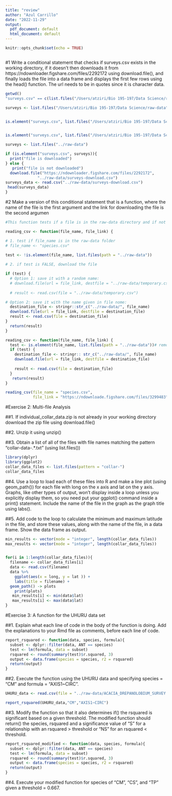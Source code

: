 ```yaml
---
title: "review"
author: "Azul Carrillo"
date: "2022-11-29"
output:
  pdf_document: default
  html_document: default
---
```


```r
knitr::opts_chunk$set(echo = TRUE)
```

```r

```
#1 Write a conditional statement that checks if surveys.csv exists in the working directory, if it doesn’t then downloads it from https://ndownloader.figshare.com/files/2292172 using download.file(), and finally loads the file into a data frame and displays the first few rows using the head() function. The url needs to be in quotes since it is character data.
```r
getwd()
"surveys.csv" == c(list.files("/Users/atziri/Bio 195-197/Data Science/raw-data"))

surveys <- list.files("/Users/atziri/Bio 195-197/Data Science/raw-data") == "surveys.csv"


is.element("surveys.csv", list.files("/Users/atziri/Bio 195-197/Data Science/raw-data") )
```

```r
```

```r
is.element("surveys.csv", list.files("/Users/atziri/Bio 195-197/Data Science/raw-data") )

```

```r

surveys <- list.files("../raw-data")

if (is.element("surveys.csv", surveys)){
  print("file is downloaded")
} else {
   print("file is not downloaded") 
  download.file("https://ndownloader.figshare.com/files/2292172",
              "../raw-data/surveys-download.csv")
surveys_data <- read.csv("../raw-data/surveys-download.csv")
 head(surveys_data)
}


```
#2 Make a version of this conditional statement that is a function, where the name of the file is the first argument and the link for downloading the file is the second argumen
```r
#This function tests if a file is in the raw-data directory and if not it download it and read it as data frame with the read, csv function:

reading_csv <- function(file_name, file_link) {

# 1. test if file_name is in the raw-data folder
# file_name <- "species.csv"
  
test <- !is.element(file_name, list.files(path = "../raw-data"))

# 2. if test is FALSE, download the file

if (test) {
  # Option 1: save it with a random name:
  # download.file(url = file_link, destfile = "../raw-data/temporary.csv")
  
  # result <- read.csv(file = "../raw-data/temporary.csv")

# Option 2: save it with the name given in file nome:
  destination_file <- stringr::str_c("../raw-data/", file_name) 
  download.file(url = file_link, destfile = destination_file)
  result <- read.csv(file = destination_file)
}
  return(result)
}
```

```r

reading_csv <- function(file_name, file_link) {
  test <- is.element(file_name, list.files(path = "../raw-data"))# removed the exclamation mark for it to show the table when i already have a species file downloaded 
  if (test) {
    destination_file <- stringr:: str_c("../raw-data/", file_name) 
    download.file(url = file_link, destfile = destination_file)
    
    result <- read.csv(file = destination_file)
  }
   return(result)
}
```

```r
reading_csv(file_name = "species.csv", 
            file_link = "https://ndownloade.figshare.com/files/3299483")
```
#Exercise 2: Multi-file Analysis

##1. If individual_collar_data.zip is not already in your working directory download the zip file using download.file()

##2. Unzip it using unzip()

##3. Obtain a list of all of the files with file names matching the pattern "collar-data-.*.txt" (using list.files())

```r
library(dplyr)
library(ggplot2)
collar_data_files <- list.files(pattern = "collar-")
collar_data_files
```

##4. Use a loop to load each of these files into R and make a line plot (using geom_path()) for each file with long on the x axis and lat on the y axis. Graphs, like other types of output, won’t display inside a loop unless you explicitly display them, so you need put your ggplot() command inside a print() statement. Include the name of the file in the graph as the graph title using labs().

##5. Add code to the loop to calculate the minimum and maximum latitude in the file, and store these values, along with the name of the file, in a data frame. Show the data frame as output.
```r
min_results <- vector(mode = "integer", length(collar_data_files)) 
max_results <- vector(mode = "integer", length(collar_data_files)) 


for(i in 1:length(collar_data_files)){
  filename <- collar_data_files[i]
  data <- read.csv(filename) 
  data %>%
    ggplot(aes(x = long, y = lat )) +
    labs(title = filename) +
  geom_path() -> plots
    print(plots) 
   min_results[i] <- min(data$lat)
   max_results[i] <- max(data$lat)
}

```

#Exercise 3: A function for the UHURU data set


##1. Explain what each line of code in the body of the function is doing. Add the explanations to your Rmd file as comments, before each line of code.

```r

report_rsquared <- function(data, species, formula){
  subset <- dplyr::filter(data, ANT == species)
  test <- lm(formula, data = subset)
  rsquared <- round(summary(test)$r.squared, 3)
  output <- data.frame(species = species, r2 = rsquared)
  return(output)
}
```

##2. Execute the function using the UHURU data and specifying species = "CM" and formula = "AXIS1~CIRC".
```r
UHURU_data <- read.csv(file = "../raw-data/ACACIA_DREPANOLOBIUM_SURVEY.txt", sep = "\t")

report_rsquared(UHURU_data,"CM","AXIS1~CIRC")
```

##3. Modify the function so that it also determines if() the rsquared is significant based on a given threshold. The modified function should return() the species, rsquared and a significance value of "S" for a relationship with an rsquared > threshold or "NS" for an rsquared < threshold.
```r
report_rsquared_modified <- function(data, species, formula){
  subset <- dplyr::filter(data, ANT == species)
  test <- lm(formula, data = subset)
  rsquared <- round(summary(test)$r.squared, 3)
  output <- data.frame(species = species, r2 = rsquared)
  return(output)
}
```

##4. Execute your modified function for species of "CM", "CS", and "TP" given a threshold = 0.667.
```r
```

```r
```















